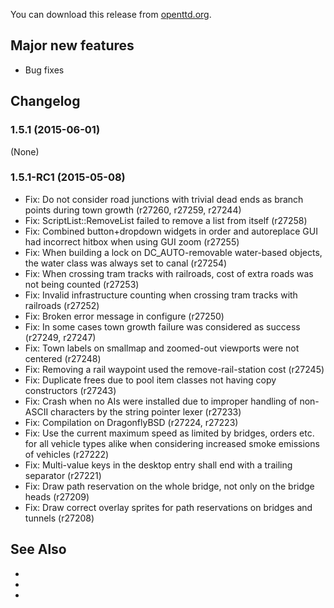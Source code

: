 {{en/-}}
{{en/OTTDVersions}}
{{en/Release|prev=OpenTTD 1.5.0|next=OpenTTD 1.5.2|date=2015-06-01}}

You can download this release from [http://www.openttd.org/en/download-stable/1.5.1 openttd.org].

==Major new features==
* Bug fixes

==Changelog==
===1.5.1 (2015-06-01)===
(None)

===1.5.1-RC1 (2015-05-08)===
* Fix: Do not consider road junctions with trivial dead ends as branch points during town growth {{en/Flyspray|6245}} (r27260, r27259, r27244)
* Fix: ScriptList::RemoveList failed to remove a list from itself {{en/Flyspray|6287}} (r27258)
* Fix: Combined button+dropdown widgets in order and autoreplace GUI had incorrect hitbox when using GUI zoom {{en/Flyspray|6270}} (r27255)
* Fix: When building a lock on DC_AUTO-removable water-based objects, the water class was always set to canal {{en/Flyspray|6264}} (r27254)
* Fix: When crossing tram tracks with railroads, cost of extra roads was not being counted {{en/Flyspray|6282}} (r27253)
* Fix: Invalid infrastructure counting when crossing tram tracks with railroads {{en/Flyspray|6281}} (r27252)
* Fix: Broken error message in configure {{en/Flyspray|6286}} (r27250)
* Fix: In some cases town growth failure was considered as success {{en/Flyspray|6240}} (r27249, r27247)
* Fix: Town labels on smallmap and zoomed-out viewports were not centered {{en/Flyspray|6257}} (r27248)
* Fix: Removing a rail waypoint used the remove-rail-station cost {{en/Flyspray|6251}} (r27245)
* Fix: Duplicate frees due to pool item classes not having copy constructors {{en/Flyspray|6285}} (r27243)
* Fix: Crash when no AIs were installed due to improper handling of non-ASCII characters by the string pointer lexer {{en/Flyspray|6272}} (r27233)
* Fix: Compilation on DragonflyBSD {{en/Flyspray|6274}} (r27224, r27223)
* Fix: Use the current maximum speed as limited by bridges, orders etc. for all vehicle types alike when considering increased smoke emissions of vehicles {{en/Flyspray|6278}} (r27222)
* Fix: Multi-value keys in the desktop entry shall end with a trailing separator (r27221)
* Fix: Draw path reservation on the whole bridge, not only on the bridge heads (r27209)
* Fix: Draw correct overlay sprites for path reservations on bridges and tunnels (r27208)

==See Also==
* {{en/Forum|topic=73044|Forum topic for 1.5.1}}
* {{en/OTTDNewsArticle|219|The 1.5.1 news article}}
* {{en/OTTDNewsArticle|218|The 1.5.1-RC1 news article}}